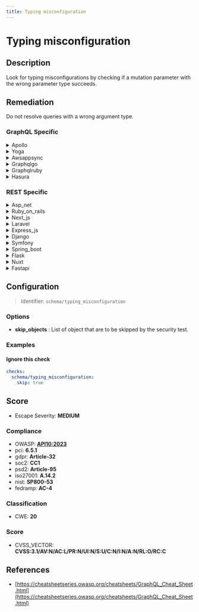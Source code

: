```yaml
---
title: Typing misconfiguration
---
```


# Typing misconfiguration

## Description

Look for typing misconfigurations by checking if a mutation parameter with the wrong parameter type succeeds.


## Remediation

Do not resolve queries with a wrong argument type.



### GraphQL Specific

<details>
    <summary>Apollo</summary>

Ensure that all configurations in the Apollo framework engine are correctly set according to the official Apollo documentation. Double-check environment variables, API endpoints, and other settings for accuracy. Use a version control system to track changes and facilitate rollback in case of misconfiguration. Additionally, consider implementing automated checks or a configuration management tool to validate settings before deployment.

</details>

<details>
    <summary>Yoga</summary>

Ensure that the Yoga framework engine configuration files are correctly set with the appropriate parameters, paying close attention to syntax and data types. Validate the configuration by using schema validation tools or built-in framework validators if available. Regularly review and test the configuration in a controlled environment before deploying to production.

</details>

<details>
    <summary>Awsappsync</summary>

To address typing misconfigurations in AWS AppSync, ensure that your schema definitions match the expected types in your resolvers. Validate the schema with AWS AppSync's built-in tools before deployment. Additionally, implement unit tests for your resolvers to catch typing issues early in the development process. Use AWS CloudFormation or the AWS CLI to automate and roll back deployments in case of configuration errors.

</details>

<details>
    <summary>Graphqlgo</summary>

Ensure proper validation and sanitization of user inputs to prevent injection attacks. Implement strict type checking and use parameterized queries or prepared statements to handle data passed to the GraphQL engine. Regularly review and update security configurations and dependencies to mitigate potential vulnerabilities.

</details>

<details>
    <summary>Graphqlruby</summary>

Ensure that the GraphQL Ruby framework is properly configured to use prepared statements or parameterized queries to prevent potential injection attacks. Regularly review and update the configuration settings to maintain security as the application evolves.

</details>

<details>
    <summary>Hasura</summary>

Ensure that the Hasura GraphQL engine configuration is set correctly by reviewing the environment variables and settings in the `config.yaml` file. Verify that the database connection strings, API ports, and other critical settings are accurate and secure. Additionally, use role-based access control to restrict permissions and apply policies that enforce strong security practices. Regularly update the Hasura engine to the latest version to benefit from security patches and improvements.

</details>


### REST Specific

<details>
    <summary>Asp_net</summary>

Ensure strong typing in ASP.NET by using explicit data types and model binding. Validate all inputs against expected types and handle parsing errors gracefully to prevent type-related vulnerabilities.

</details>

<details>
    <summary>Ruby_on_rails</summary>

In Ruby on Rails, ensure strong parameter validation by using the built-in `require` and `permit` methods to whitelist allowed parameters. Additionally, employ Active Record validations to enforce data types and constraints at the model level.

</details>

<details>
    <summary>Next_js</summary>

Ensure proper validation of input types and implement strict type checking in API endpoints to prevent typing misconfigurations in the Next.js application.

</details>

<details>
    <summary>Laravel</summary>

In Laravel, ensure that you are using Eloquent ORM or the query builder's parameter binding to prevent typing misconfigurations and SQL injection vulnerabilities. Avoid using raw queries with user input. Always validate and sanitize input data.

</details>

<details>
    <summary>Express_js</summary>

Ensure proper validation of input types and implement middleware such as `express-validator` to check for data types and patterns before processing requests.

</details>

<details>
    <summary>Django</summary>

In Django, ensure that all query parameters are properly escaped by using the ORM's built-in querysets or by employing parameterized queries with `raw()` or `execute()` methods. Avoid string formatting or concatenation to prevent SQL injection vulnerabilities.

</details>

<details>
    <summary>Symfony</summary>

In Symfony, ensure that you use the built-in form component with proper data types and validation rules to prevent typing misconfigurations. Additionally, leverage the ParamConverter feature for type-hinting and automatic validation of request parameters.

</details>

<details>
    <summary>Spring_boot</summary>

Ensure strong typing in Spring Boot by using DTOs (Data Transfer Objects) with proper validation annotations, and leverage Spring's built-in type conversion to prevent type-related misconfigurations. Additionally, use @Valid on controller method parameters to enforce validation rules.

</details>

<details>
    <summary>Flask</summary>

Ensure proper type checking of user inputs and utilize Flask-WTF or similar extensions to validate form data. Implement custom validation logic if necessary to catch typing misconfigurations.

</details>

<details>
    <summary>Nuxt</summary>

Ensure proper validation of input types and implement strict type checking before passing data to components or API endpoints in Nuxt.js applications to prevent typing misconfigurations.

</details>

<details>
    <summary>Fastapi</summary>

In FastAPI, ensure that all endpoint parameters are explicitly typed and validated using Pydantic models or FastAPI's built-in validation. Use dependency injection to share common validation logic across endpoints.

</details>

## Configuration

> Identifier: `schema/typing_misconfiguration`

### Options

- **skip_objects** : List of object that are to be skipped by the security test.




### Examples



#### Ignore this check

```yaml
checks:
  schema/typing_misconfiguration:
    skip: true
```




## Score

- Escape Severity: **<span className="medium-severity">MEDIUM</span>**

### Compliance

- OWASP: **[API10:2023](https://github.com/OWASP/API-Security/blob/master/editions/2023/en/0xaa-unsafe-consumption-of-apis.md)**
- pci: **6.5.1**
- gdpr: **Article-32**
- soc2: **CC1**
- psd2: **Article-95**
- iso27001: **A.14.2**
- nist: **SP800-53**
- fedramp: **AC-4**

### Classification

- CWE: **20**




### Score

- CVSS_VECTOR: **CVSS:3.1/AV:N/AC:L/PR:N/UI:N/S:U/C:N/I:N/A:N/RL:O/RC:C**


## References

- [https://cheatsheetseries.owasp.org/cheatsheets/GraphQL_Cheat_Sheet.html](https://cheatsheetseries.owasp.org/cheatsheets/GraphQL_Cheat_Sheet.html)
  